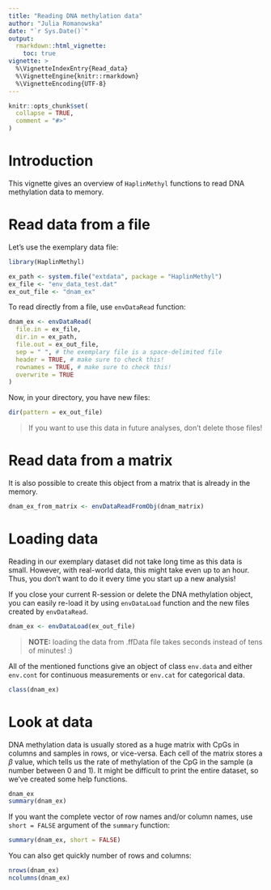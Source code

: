 ```yaml
---
title: "Reading DNA methylation data"
author: "Julia Romanowska"
date: "`r Sys.Date()`"
output:
  rmarkdown::html_vignette:
    toc: true
vignette: >
  %\VignetteIndexEntry{Read_data}
  %\VignetteEngine{knitr::rmarkdown}
  %\VignetteEncoding{UTF-8}
---
```


```r
knitr::opts_chunk$set(
  collapse = TRUE,
  comment = "#>"
)
```

# Introduction

This vignette gives an overview of `HaplinMethyl` functions to read DNA 
methylation data to memory.

# Read data from a file

Let's use the exemplary data file:

```r
library(HaplinMethyl)

ex_path <- system.file("extdata", package = "HaplinMethyl")
ex_file <- "env_data_test.dat"
ex_out_file <- "dnam_ex"
```

To read directly from a file, use `envDataRead` function:

```r
dnam_ex <- envDataRead(
  file.in = ex_file,
  dir.in = ex_path,
  file.out = ex_out_file,
  sep = " ", # the exemplary file is a space-delimited file
  header = TRUE, # make sure to check this!
  rownames = TRUE, # make sure to check this!
  overwrite = TRUE
)
```

Now, in your directory, you have new files:

```r
dir(pattern = ex_out_file)
```

> If you want to use this data in future analyses, don't delete those files!

# Read data from a matrix

It is also possible to create this object from a matrix that is already
in the memory.

```r
dnam_ex_from_matrix <- envDataReadFromObj(dnam_matrix)
```

# Loading data

Reading in our exemplary dataset did not take long time as this data is small.
However, with real-world data, this might take even up to an hour. Thus, you
don't want to do it every time you start up a new analysis!

If you close your current R-session or delete the DNA methylation object, you
can easily re-load it by using `envDataLoad` function and the new files 
created by `envDataRead`.

```r
dnam_ex <- envDataLoad(ex_out_file)
```

> **NOTE:** loading the data from .ffData file takes seconds instead of tens 
> of minutes! :)

All of the mentioned functions give an object of class `env.data` and either
`env.cont` for continuous measurements or `env.cat` for categorical data.

```r
class(dnam_ex)
```


# Look at data

DNA methylation data is usually stored as a huge matrix with CpGs in columns
and samples in rows, or vice-versa. Each cell of the matrix stores a $\beta$
value, which tells us the rate of methylation of the CpG in the sample (a
number between 0 and 1). It might be difficult to print the entire dataset,
so we've created some help functions.

```r
dnam_ex
summary(dnam_ex)
```

If you want the complete vector of row names and/or column names, use
`short = FALSE` argument of the `summary` function:

```r
summary(dnam_ex, short = FALSE)
```

You can also get quickly number of rows and columns:

```r
nrows(dnam_ex)
ncolumns(dnam_ex)
```


